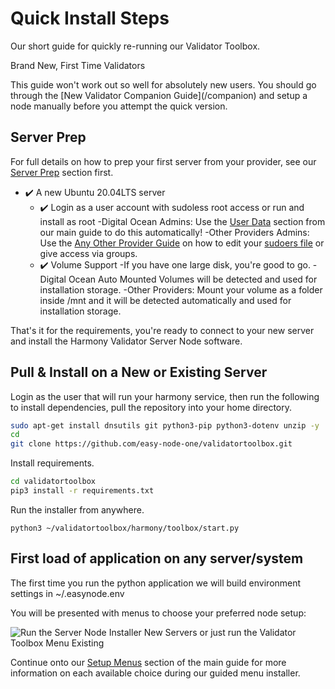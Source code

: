 
# Quick Install Steps
Our short guide for quickly re-running our Validator Toolbox.

Brand New, First Time Validators

<Callout emoji="⚠️">
  This guide won't work out so well for absolutely new users. You should go through the [New Validator Companion Guide](/companion) and setup a node manually before you attempt the quick version.
</Callout>

## Server Prep
For full details on how to prep your first server from your provider, see our [Server Prep](/harmony/toolbox/prep/digitalocean) section first.
- ✔️ A new Ubuntu 20.04LTS server
  - ✔️ Login as a user account with sudoless root access or run and install as root
    -Digital Ocean Admins: Use the [User Data](/harmony/toolbox/prep/digitalocean#user-data) section from our main guide to do this automatically!
    -Other Providers Admins: Use the [Any Other Provider Guide](/harmony/toolbox/prep/others) on how to edit your [sudoers file](/harmony/toolbox/prep/others#sudoless-root-access-setup) or give access via groups.
  - ✔️ Volume Support
    -If you have one large disk, you're good to go.
    -Digital Ocean Auto Mounted Volumes will be detected and used for installation storage.
    -Other Providers: Mount your volume as a folder inside /mnt and it will be detected automatically and used for installation storage.

That's it for the requirements, you're ready to connect to your new server and install the Harmony Validator Server Node software.

## Pull & Install on a New or Existing Server
Login as the user that will run your harmony service, then run the following to install dependencies, pull the repository into your home directory.

```bash
sudo apt-get install dnsutils git python3-pip python3-dotenv unzip -y
cd
git clone https://github.com/easy-node-one/validatortoolbox.git
```

Install requirements.

```bash
cd validatortoolbox
pip3 install -r requirements.txt
```

Run the installer from anywhere.

```text
python3 ~/validatortoolbox/harmony/toolbox/start.py
```

## First load of application on any server/system
The first time you run the python application we will build environment settings in ~/.easynode.env

You will be presented with menus to choose your preferred node setup:

![Run the Server Node Installer New Servers or just run the Validator Toolbox Menu Existing](/image_25.png)
 
Continue onto our [Setup Menus](/harmony/toolbox/install/setup-menu) section of the main guide for more information on each available choice during our guided menu installer.

